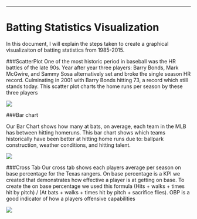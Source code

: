

---
Batting Statistics Visualization
===

In this document, I will explain the steps taken to create a graphical visualizaiton of batting statistics from 1985-2015.



###ScatterPlot
One of the most historic period in baseball was the HR battles of the late 90s. Year after year three players: Barry Bonds, Mark McGwire, and Sammy Sosa alternatively set and broke the single season HR record. Culminating in 2001 with Barry Bonds hitting 73, a record which still stands today. This scatter plot charts the home runs per season by these three players

![](../02 Tableau/Scatterplot.png)


###Bar chart

Our Bar Chart shows how many at bats, on average, each team in the MLB has between hitting homeruns. This bar chart shows which teams historically have been better at hitting home runs due to: ballpark construction, weather conditions, and hitting talent.

![](../02 Tableau/Bar chart.png)

###Cross Tab
Our cross tab shows each players average per season on base percentage for the Texas rangers. On base percentage is a KPI we created that demonstrates how effective a player is at getting on base. To create the on base percentage we used this formula (Hits + walks + times hit by pitch) / (At bats + walks + times hit by pitch + sacrifice flies). OBP is a good indicator of how a players offensive capabilities

![](../02 Tableau/Crosstab.png)